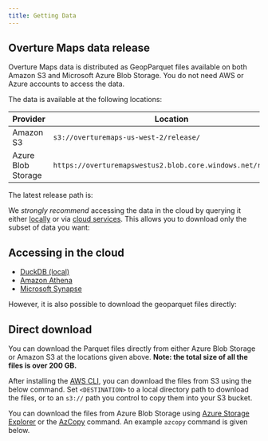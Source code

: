 ```yaml
---
title: Getting Data
---
```



## Overture Maps data release

Overture Maps data is distributed as GeopParquet files available on both Amazon S3 and Microsoft Azure Blob Storage. You do not need AWS or Azure accounts to access the data.

The data is available at the following locations:

| Provider | Location |
| ------ | -------- |
| Amazon S3 | `s3://overturemaps-us-west-2/release/` |
| Azure Blob Storage | `https://overturemapswestus2.blob.core.windows.net/release/` |

The latest release path is:
<QueryBuilder query="__OVERTURE_RELEASE/" language="text"></QueryBuilder>

We _strongly recommend_ accessing the data in the cloud by querying it either [locally](locally) or via [cloud services](cloud-services). This allows you to download only the subset of data you want:

## Accessing in the cloud

- [DuckDB (local)](locally)
- [Amazon Athena](cloud-services/#amazon-athena-aws)
- [Microsoft Synapse](cloud-services/#microsft-synapse-azure)

However, it is also possible to download the geoparquet files directly:

## Direct download

You can download the Parquet files directly from either Azure Blob Storage or Amazon S3 at the locations given above. **Note: the total size of all the files is over 200 GB.**

After installing the [AWS CLI](https://docs.aws.amazon.com/cli/latest/userguide/getting-started-install.html), you can download the files from S3 using the below command. Set `<DESTINATION>` to a local directory path to download the files, or to an `s3://` path you control to copy them into your S3 bucket.

<QueryBuilder   query="aws s3 cp --region us-west-2 --no-sign-request --recursive s3://overturemaps-us-west-2/release/__OVERTURE_RELEASE/ <DESTINATION>"
                language="text">
</QueryBuilder>

You can download the files from Azure Blob Storage using [Azure Storage Explorer](https://azure.microsoft.com/en-us/products/storage/storage-explorer/) or the [AzCopy](https://learn.microsoft.com/en-us/azure/storage/common/storage-use-azcopy-v10?toc=%2Fazure%2Fstorage%2Fblobs%2Ftoc.json&bc=%2Fazure%2Fstorage%2Fblobs%2Fbreadcrumb%2Ftoc.json#download-azcopy) command. An example `azcopy` command is given below.


<QueryBuilder   query='azcopy copy "https://overturemapswestus2.dfs.core.windows.net/release/__OVERTURE_RELEASE/" "<<local directory path>>"  --recursive'
                language="text">
</QueryBuilder>

